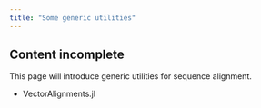 ```yaml
---
title: "Some generic utilities"
---
```



:::{.callout-caution}
## Content incomplete

This page will introduce generic utilities for sequence alignment.
:::


- VectorAlignments.jl